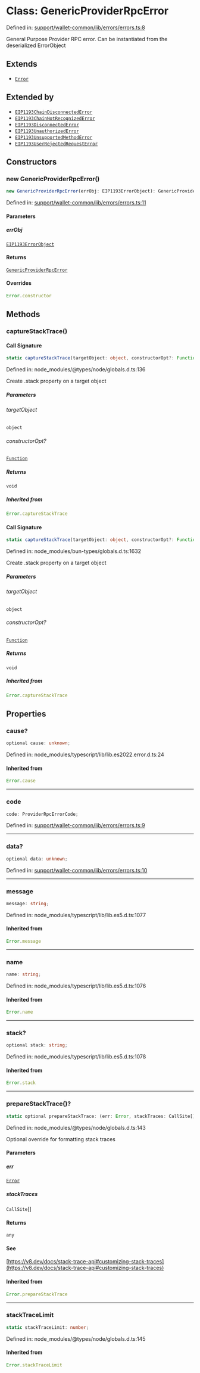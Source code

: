# Class: GenericProviderRpcError

Defined in: [support/wallet-common/lib/errors/errors.ts:8](https://github.com/HappyChainDevs/happychain/blob/99d9c499d60929c60f5b0529191c07ec6adb3faa/support/wallet-common/lib/errors/errors.ts#L8)

General Purpose Provider RPC error.
Can be instantiated from the deserialized ErrorObject

## Extends

* [`Error`](https://developer.mozilla.org/docs/Web/JavaScript/Reference/Global_Objects/Error)

## Extended by

* [`EIP1193ChainDisconnectedError`](/sdk/js/api/classes/EIP1193ChainDisconnectedError)
* [`EIP1193ChainNotRecognizedError`](/sdk/js/api/classes/EIP1193ChainNotRecognizedError)
* [`EIP1193DisconnectedError`](/sdk/js/api/classes/EIP1193DisconnectedError)
* [`EIP1193UnauthorizedError`](/sdk/js/api/classes/EIP1193UnauthorizedError)
* [`EIP1193UnsupportedMethodError`](/sdk/js/api/classes/EIP1193UnsupportedMethodError)
* [`EIP1193UserRejectedRequestError`](/sdk/js/api/classes/EIP1193UserRejectedRequestError)

## Constructors

### new GenericProviderRpcError()

```ts
new GenericProviderRpcError(errObj: EIP1193ErrorObject): GenericProviderRpcError
```

Defined in: [support/wallet-common/lib/errors/errors.ts:11](https://github.com/HappyChainDevs/happychain/blob/99d9c499d60929c60f5b0529191c07ec6adb3faa/support/wallet-common/lib/errors/errors.ts#L11)

#### Parameters

##### errObj

[`EIP1193ErrorObject`](/sdk/js/api/type-aliases/EIP1193ErrorObject)

#### Returns

[`GenericProviderRpcError`](/sdk/js/api/classes/GenericProviderRpcError)

#### Overrides

```ts
Error.constructor
```

## Methods

### captureStackTrace()

#### Call Signature

```ts
static captureStackTrace(targetObject: object, constructorOpt?: Function): void
```

Defined in: node\_modules/@types/node/globals.d.ts:136

Create .stack property on a target object

##### Parameters

###### targetObject

`object`

###### constructorOpt?

[`Function`](https://developer.mozilla.org/docs/Web/JavaScript/Reference/Global_Objects/Function)

##### Returns

`void`

##### Inherited from

```ts
Error.captureStackTrace
```

#### Call Signature

```ts
static captureStackTrace(targetObject: object, constructorOpt?: Function): void
```

Defined in: node\_modules/bun-types/globals.d.ts:1632

Create .stack property on a target object

##### Parameters

###### targetObject

`object`

###### constructorOpt?

[`Function`](https://developer.mozilla.org/docs/Web/JavaScript/Reference/Global_Objects/Function)

##### Returns

`void`

##### Inherited from

```ts
Error.captureStackTrace
```

## Properties

### cause?

```ts
optional cause: unknown;
```

Defined in: node\_modules/typescript/lib/lib.es2022.error.d.ts:24

#### Inherited from

```ts
Error.cause
```

***

### code

```ts
code: ProviderRpcErrorCode;
```

Defined in: [support/wallet-common/lib/errors/errors.ts:9](https://github.com/HappyChainDevs/happychain/blob/99d9c499d60929c60f5b0529191c07ec6adb3faa/support/wallet-common/lib/errors/errors.ts#L9)

***

### data?

```ts
optional data: unknown;
```

Defined in: [support/wallet-common/lib/errors/errors.ts:10](https://github.com/HappyChainDevs/happychain/blob/99d9c499d60929c60f5b0529191c07ec6adb3faa/support/wallet-common/lib/errors/errors.ts#L10)

***

### message

```ts
message: string;
```

Defined in: node\_modules/typescript/lib/lib.es5.d.ts:1077

#### Inherited from

```ts
Error.message
```

***

### name

```ts
name: string;
```

Defined in: node\_modules/typescript/lib/lib.es5.d.ts:1076

#### Inherited from

```ts
Error.name
```

***

### stack?

```ts
optional stack: string;
```

Defined in: node\_modules/typescript/lib/lib.es5.d.ts:1078

#### Inherited from

```ts
Error.stack
```

***

### prepareStackTrace()?

```ts
static optional prepareStackTrace: (err: Error, stackTraces: CallSite[]) => any;
```

Defined in: node\_modules/@types/node/globals.d.ts:143

Optional override for formatting stack traces

#### Parameters

##### err

[`Error`](https://developer.mozilla.org/docs/Web/JavaScript/Reference/Global_Objects/Error)

##### stackTraces

`CallSite`\[]

#### Returns

`any`

#### See

[https://v8.dev/docs/stack-trace-api#customizing-stack-traces](https://v8.dev/docs/stack-trace-api#customizing-stack-traces)

#### Inherited from

```ts
Error.prepareStackTrace
```

***

### stackTraceLimit

```ts
static stackTraceLimit: number;
```

Defined in: node\_modules/@types/node/globals.d.ts:145

#### Inherited from

```ts
Error.stackTraceLimit
```
